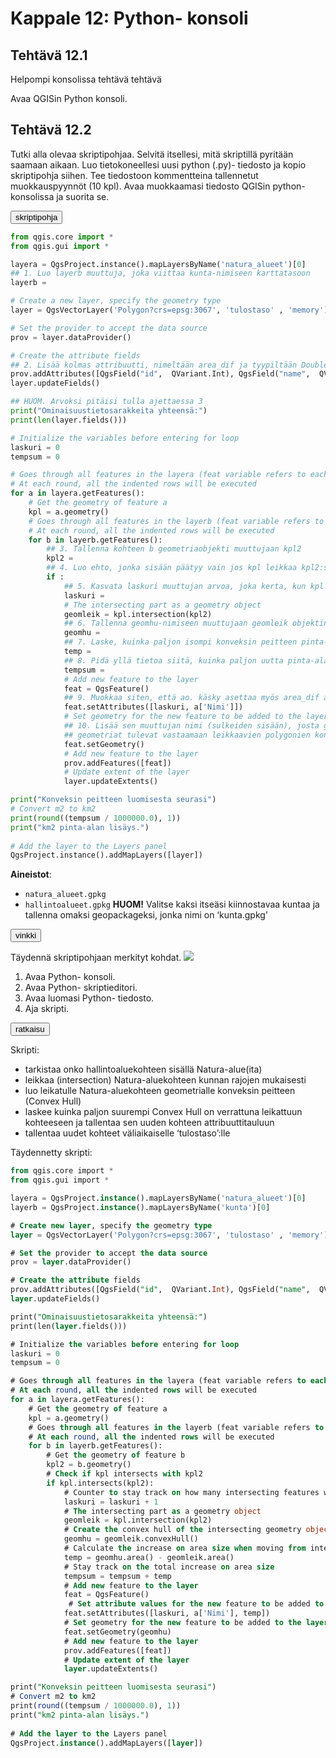# Kappale 12: Python- konsoli

## Tehtävä 12.1

::: todo
Helpompi konsolissa tehtävä tehtävä
:::
Avaa QGISin Python konsoli.

## Tehtävä 12.2

Tutki alla olevaa skriptipohjaa. Selvitä itsellesi, mitä skriptillä pyritään saamaan aikaan. Luo tietokoneellesi uusi python (.py)- tiedosto ja kopio skriptipohja siihen. Tee tiedostoon kommentteina tallennetut muokkauspyynnöt (10 kpl). Avaa muokkaamasi tiedosto QGISin python-konsolissa ja suorita se.

<button onclick="toggleAnswer(this)" class="btn answer_btn">skriptipohja</button>

::: hidden-box
::: code-box
``` python
from qgis.core import *
from qgis.gui import *

layera = QgsProject.instance().mapLayersByName('natura_alueet')[0]
## 1. Luo layerb muuttuja, joka viittaa kunta-nimiseen karttatasoon
layerb =

# Create a new layer, specify the geometry type
layer = QgsVectorLayer('Polygon?crs=epsg:3067', 'tulostaso' , 'memory')

# Set the provider to accept the data source
prov = layer.dataProvider()

# Create the attribute fields
## 2. Lisää kolmas attribuutti, nimeltään area_dif ja tyypiltään Double
prov.addAttributes([QgsField("id",  QVariant.Int), QgsField("name",  QVariant.String)])
layer.updateFields()

## HUOM. Arvoksi pitäisi tulla ajettaessa 3
print("Ominaisuustietosarakkeita yhteensä:")
print(len(layer.fields()))

# Initialize the variables before entering for loop
laskuri = 0
tempsum = 0

# Goes through all features in the layera (feat variable refers to each feature in the given layer once)
# At each round, all the indented rows will be executed
for a in layera.getFeatures():
    # Get the geometry of feature a
    kpl = a.geometry()
    # Goes through all features in the layerb (feat variable refers to each feature in the given layer once)
    # At each round, all the indented rows will be executed
    for b in layerb.getFeatures():
        ## 3. Tallenna kohteen b geometriaobjekti muuttujaan kpl2
        kpl2 =
        ## 4. Luo ehto, jonka sisään päätyy vain jos kpl leikkaa kpl2:sta
        if :
            ## 5. Kasvata laskuri muuttujan arvoa, joka kerta, kun kpl leikkaa kpl2:sta
            laskuri =
            # The intersecting part as a geometry object
            geomleik = kpl.intersection(kpl2)
            ## 6. Tallenna geomhu-nimiseen muuttujaan geomleik objektin konveksi peite (convex hull)
            geomhu =
            ## 7. Laske, kuinka paljon isompi konveksin peitteen pinta-ala on verrattuna geomleik ja tallenna se muuttujaan temp
            temp =
            ## 8. Pidä yllä tietoa siitä, kuinka paljon uutta pinta-alaa on syntynyt tähän mennessä konveksien peitteiden luonnista
            tempsum =
            # Add new feature to the layer
            feat = QgsFeature()
            ## 9. Muokkaa siten, että ao. käsky asettaa myös area_dif attribuuttikentän arvoksi temp muuttujan sisältämä arvo
            feat.setAttributes([laskuri, a['Nimi']])
            # Set geometry for the new feature to be added to the layer
            ## 10. Lisää sen muuttujan nimi (sulkeiden sisään), josta geometriatieto tulee hakea, jotta uuden tason kohteiden
            ## geometriat tulevat vastaamaan leikkaavien polygonien konvekseja peitteitä
            feat.setGeometry()
            # Add new feature to the layer
            prov.addFeatures([feat])
            # Update extent of the layer
            layer.updateExtents()

print("Konveksin peitteen luomisesta seurasi")
# Convert m2 to km2
print(round((tempsum / 1000000.0), 1))
print("km2 pinta-alan lisäys.")
 
# Add the layer to the Layers panel
QgsProject.instance().addMapLayers([layer])
```
:::
:::

**Aineistot**: 

- ```natura_alueet.gpkg```
- ```hallintoalueet.gpkg``` **HUOM!** Valitse kaksi itseäsi kiinnostavaa kuntaa ja tallenna omaksi geopackageksi, jonka nimi on 'kunta.gpkg'

<button onclick="toggleAnswer(this)" class="btn answer_btn">vinkki</button>

::: hidden-box
Täydennä skriptipohjaan merkityt kohdat.
![](img/kappale_12/image1.png)

1. Avaa Python- konsoli.
2. Avaa Python- skriptieditori.
3. Avaa luomasi Python- tiedosto.
4. Aja skripti.
:::

<button onclick="toggleAnswer(this)" class="btn answer_btn">ratkaisu</button>

::: hidden-box
Skripti:

- tarkistaa onko hallintoaluekohteen sisällä Natura-alue(ita)
- leikkaa (intersection) Natura-aluekohteen kunnan rajojen mukaisesti
- luo leikatulle Natura-aluekohteen geometrialle konveksin peitteen (Convex Hull)
- laskee kuinka paljon suurempi Convex Hull on verrattuna leikattuun kohteeseen ja tallentaa sen uuden kohteen attribuuttitauluun
- tallentaa uudet kohteet väliaikaiselle 'tulostaso':lle

Täydennetty skripti:

::: code-box
``` sql
from qgis.core import *
from qgis.gui import *

layera = QgsProject.instance().mapLayersByName('natura_alueet')[0]
layerb = QgsProject.instance().mapLayersByName('kunta')[0]

# Create new layer, specify the geometry type
layer = QgsVectorLayer('Polygon?crs=epsg:3067', 'tulostaso' , 'memory')

# Set the provider to accept the data source
prov = layer.dataProvider()

# Create the attribute fields
prov.addAttributes([QgsField("id",  QVariant.Int), QgsField("name",  QVariant.String), QgsField("area_dif",  QVariant.Double)])
layer.updateFields()

print("Ominaisuustietosarakkeita yhteensä:")
print(len(layer.fields()))

# Initialize the variables before entering for loop
laskuri = 0
tempsum = 0

# Goes through all features in the layera (feat variable refers to each feature in the given layer once)
# At each round, all the indented rows will be executed
for a in layera.getFeatures():
    # Get the geometry of feature a
    kpl = a.geometry()
    # Goes through all features in the layerb (feat variable refers to each feature in the given layer once)
    # At each round, all the indented rows will be executed
    for b in layerb.getFeatures():
        # Get the geometry of feature b
        kpl2 = b.geometry()
        # Check if kpl intersects with kpl2
        if kpl.intersects(kpl2):
            # Counter to stay track on how many intersecting features we have found
            laskuri = laskuri + 1
            # The intersecting part as a geometry object
            geomleik = kpl.intersection(kpl2)
            # Create the convex hull of the intersecting geometry object
            geomhu = geomleik.convexHull()
            # Calculate the increase on area size when moving from intersecting object to its convex hull
            temp = geomhu.area() - geomleik.area()
            # Stay track on the total increase on area size
            tempsum = tempsum + temp
            # Add new feature to the layer
            feat = QgsFeature()
             # Set attribute values for the new feature to be added to the layer
            feat.setAttributes([laskuri, a['Nimi'], temp])
            # Set geometry for the new feature to be added to the layer
            feat.setGeometry(geomhu)
            # Add new feature to the layer
            prov.addFeatures([feat])
            # Update extent of the layer
            layer.updateExtents()

print("Konveksin peitteen luomisesta seurasi")
# Convert m2 to km2
print(round((tempsum / 1000000.0), 1))
print("km2 pinta-alan lisäys.")
 
# Add the layer to the Layers panel
QgsProject.instance().addMapLayers([layer])
```
:::
:::